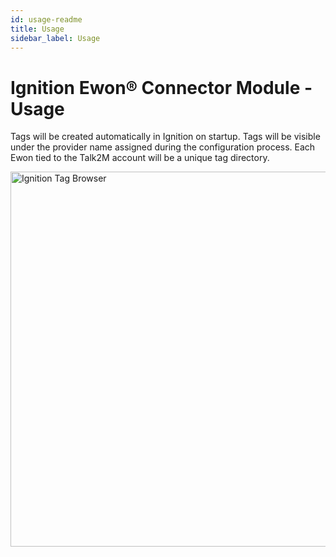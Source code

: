 ```yaml
---
id: usage-readme
title: Usage
sidebar_label: Usage
---
```


# Ignition Ewon® Connector Module - Usage

Tags will be created automatically in Ignition on startup. Tags will be visible under the provider name assigned during
the configuration process. Each Ewon tied to the Talk2M account will be a unique tag directory.

<img src="https://raw.githubusercontent.com/hms-networks/IgnitionEwonConnector/main/images/tag_browser.JPG" alt="Ignition Tag Browser" width="600"/>
